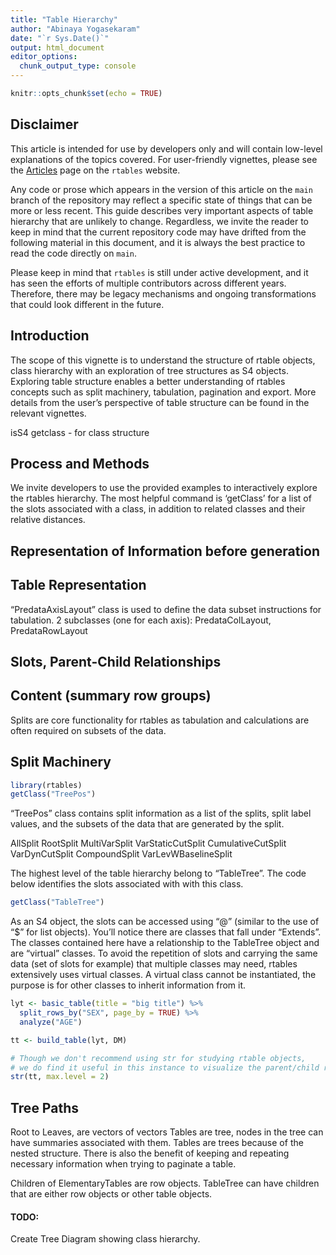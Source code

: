 ```yaml
---
title: "Table Hierarchy"
author: "Abinaya Yogasekaram"
date: "`r Sys.Date()`"
output: html_document
editor_options: 
  chunk_output_type: console
---
```


```r
knitr::opts_chunk$set(echo = TRUE)
```

## Disclaimer

This article is intended for use by developers only and will contain low-level explanations of the topics covered. For user-friendly vignettes, please see the [Articles](https://insightsengineering.github.io/rtables/main/articles/index.html) page on the `rtables` website.

Any code or prose which appears in the version of this article on the `main` branch of the repository may reflect a specific state of things that can be more or less recent. This guide describes very important aspects of table hierarchy that are unlikely to change. Regardless, we invite the reader to keep in mind that the current repository code may have drifted from the following material in this document, and it is always the best practice to read the code directly on `main`.

Please keep in mind that `rtables` is still under active development, and it has seen the efforts of multiple contributors across different years. Therefore, there may be legacy mechanisms and ongoing transformations that could look different in the future.

## Introduction

The scope of this vignette is to understand the structure of rtable objects, class hierarchy with an exploration of tree structures as S4 objects. Exploring table structure enables a better understanding of rtables concepts such as split machinery, tabulation, pagination and export. More details from the user's perspective of table structure can be found in the relevant vignettes. 

isS4
getclass - for class structure


## Process and Methods

We invite developers to use the provided examples to interactively explore the rtables hierarchy. The most helpful command is 'getClass' for a list of the slots associated with a class, in addition to related classes and their relative distances.

## Representation of Information before generation


## Table Representation
"PredataAxisLayout" class is used to define the data subset instructions for tabulation. 2 subclasses (one for each axis): PredataColLayout, PredataRowLayout

## Slots, Parent-Child Relationships

## Content (summary row groups)

Splits are core functionality for rtables as tabulation and calculations are often required on subsets of the data. 

## Split Machinery
```r
library(rtables)
getClass("TreePos")
```

"TreePos" class contains split information as a list of the splits, split label values, and the subsets of the data that are generated by the split.

AllSplit
RootSplit
MultiVarSplit
VarStaticCutSplit
CumulativeCutSplit
VarDynCutSplit
CompoundSplit
VarLevWBaselineSplit


The highest level of the table hierarchy belong to "TableTree". The code below identifies the slots associated with with this class. 
```r
getClass("TableTree")
```

As an S4 object, the slots can be accessed using "@" (similar to the use of "$" for list objects).
You'll notice there are classes that fall under "Extends". The classes contained here have a relationship to the TableTree object and are "virtual" classes. To avoid the repetition of slots and carrying the same data (set of slots for example) that multiple classes may need, rtables extensively uses virtual classes. A virtual class cannot be instantiated, the purpose is for other classes to inherit information from it. 


```r
lyt <- basic_table(title = "big title") %>%
  split_rows_by("SEX", page_by = TRUE) %>%
  analyze("AGE")

tt <- build_table(lyt, DM)

# Though we don't recommend using str for studying rtable objects,
# we do find it useful in this instance to visualize the parent/child relationships.
str(tt, max.level = 2)
```

## Tree Paths 

Root to Leaves, are vectors of vectors 
Tables are tree, nodes in the tree can have summaries associated with them. Tables are trees because of the nested structure. There is also the benefit of keeping and repeating necessary information when trying to paginate a table.

Children of ElementaryTables are row objects. TableTree can have children that are either row objects or other table objects.


#### TODO:
Create Tree Diagram showing class hierarchy.
